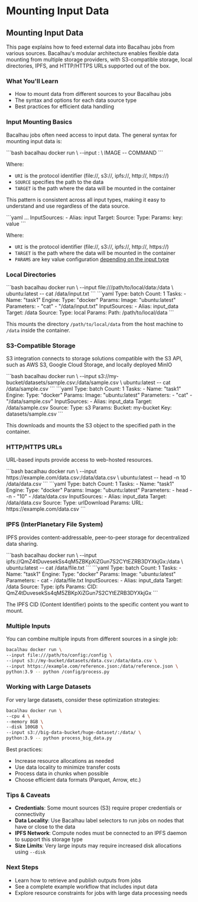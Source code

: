 
# Mounting Input Data

## Mounting Input Data

This page explains how to feed external data into Bacalhau jobs from various sources. Bacalhau's modular architecture enables flexible data mounting from multiple storage providers, with S3-compatible storage, local directories, IPFS, and HTTP/HTTPS URLs supported out of the box.

### What You'll Learn

- How to mount data from different sources to your Bacalhau jobs
- The syntax and options for each data source type
- Best practices for efficient data handling

### Input Mounting Basics

Bacalhau jobs often need access to input data. The general syntax for mounting input data is:

<Tabs groupId="input-mounting">
<TabItem value="Imperative" label="Imperative">
```bash
bacalhau docker run \
--input <URI><SOURCE>:<TARGET> \
IMAGE -- COMMAND
```

Where:

- `URI` is the protocol identifier (file://, s3://, ipfs://, http://, https://)
- `SOURCE` specifies the path to the data
- `TARGET` is the path where the data will be mounted in the container

This pattern is consistent across all input types, making it easy to understand and use regardless of the data source.
</TabItem>

<TabItem value="Declarative" label="Declarative">
```yaml
...
InputSources:
- Alias: input
Target:
Source:
Type:
Params:
  key: value
```

Where:

- `URI` is the protocol identifier (file://, s3://, ipfs://, http://, https://)
- `TARGET` is the path where the data will be mounted in the container
- `PARAMS` are key value configuration [depending on the input type](/docs/sources)
</TabItem>
</Tabs>

### Local Directories

<Tabs groupId="local-directories">
<TabItem value="Imperative" label="Imperative">
```bash
bacalhau docker run \
--input file:///path/to/local/data:/data \
ubuntu:latest -- cat /data/input.txt
```
</TabItem>

<TabItem value="Declarative" label="Declarative">
```yaml
Type: batch
Count: 1
Tasks:
- Name: "task1"
  Engine:
    Type: "docker"
    Params:
      Image: "ubuntu:latest"
      Parameters:
        - "cat"
        - "/data/input.txt"
  InputSources:
    - Alias: input_data
      Target: /data
      Source:
        Type: local
        Params:
          Path: /path/to/local/data
```
</TabItem>
</Tabs>

This mounts the directory `/path/to/local/data` from the host machine to `/data` inside the container.

### S3-Compatible Storage

S3 integration connects to storage solutions compatible with the S3 API, such as AWS S3, Google Cloud Storage, and locally deployed MinIO

<Tabs groupId="s3-storage">
<TabItem value="Imperative" label="Imperative">
```bash
bacalhau docker run \
--input s3://my-bucket/datasets/sample.csv:/data/sample.csv \
ubuntu:latest -- cat /data/sample.csv
```
</TabItem>

<TabItem value="Declarative" label="Declarative">
```yaml
Type: batch
Count: 1
Tasks:
- Name: "task1"
  Engine:
    Type: "docker"
    Params:
      Image: "ubuntu:latest"
      Parameters:
        - "cat"
        - "/data/sample.csv"
  InputSources:
    - Alias: input_data
      Target: /data/sample.csv
      Source:
        Type: s3
        Params:
          Bucket: my-bucket
          Key: datasets/sample.csv
```
</TabItem>
</Tabs>

This downloads and mounts the S3 object to the specified path in the container.

### HTTP/HTTPS URLs

URL-based inputs provide access to web-hosted resources.

<Tabs groupId="http-urls">
<TabItem value="Imperative" label="Imperative">
```bash
bacalhau docker run \
--input https://example.com/data.csv:/data/data.csv \
ubuntu:latest -- head -n 10 /data/data.csv
```
</TabItem>

<TabItem value="Declarative" label="Declarative">
```yaml
Type: batch
Count: 1
Tasks:
- Name: "task1"
  Engine:
    Type: "docker"
    Params:
      Image: "ubuntu:latest"
      Parameters:
        - head
        - -n
        - "10"
        - /data/data.csv
  InputSources:
    - Alias: input_data
      Target: /data/data.csv
      Source:
        Type: urlDownload
        Params:
          URL: https://example.com/data.csv
```
</TabItem>
</Tabs>

### IPFS (InterPlanetary File System)

IPFS provides content-addressable, peer-to-peer storage for decentralized data sharing.

<Tabs groupId="ipfs-storage">
<TabItem value="Imperative" label="Imperative">
```bash
bacalhau docker run \
--input ipfs://QmZ4tDuvesekSs4qM5ZBKpXiZGun7S2CYtEZRB3DYXkjGx:/data \
ubuntu:latest -- cat /data/file.txt
```
</TabItem>

<TabItem value="Declarative" label="Declarative">
```yaml
Type: batch
Count: 1
Tasks:
- Name: "task1"
  Engine:
    Type: "docker"
    Params:
      Image: "ubuntu:latest"
      Parameters:
        - cat
        - /data/file.txt
  InputSources:
    - Alias: input_data
      Target: /data
      Source:
        Type: ipfs
        Params:
          CID: QmZ4tDuvesekSs4qM5ZBKpXiZGun7S2CYtEZRB3DYXkjGx
```
</TabItem>
</Tabs>

The IPFS CID (Content Identifier) points to the specific content you want to mount.

### Multiple Inputs

You can combine multiple inputs from different sources in a single job:

```bash
bacalhau docker run \
--input file:///path/to/config:/config \
--input s3://my-bucket/datasets/data.csv:/data/data.csv \
--input https://example.com/reference.json:/data/reference.json \
python:3.9 -- python /config/process.py
```

### Working with Large Datasets

For very large datasets, consider these optimization strategies:

```bash
bacalhau docker run \
--cpu 4 \
--memory 8GB \
--disk 100GB \
--input s3://big-data-bucket/huge-dataset/:/data/ \
python:3.9 -- python process_big_data.py
```

Best practices:

- Increase resource allocations as needed
- Use data locality to minimize transfer costs
- Process data in chunks when possible
- Choose efficient data formats (Parquet, Arrow, etc.)

### Tips & Caveats

- **Credentials**: Some mount sources (S3) require proper credentials or connectivity
- **Data Locality**: Use Bacalhau label selectors to run jobs on nodes that have or close to the data
- **IPFS Network**: Compute nodes must be connected to an IPFS daemon to support this storage type
- **Size Limits**: Very large inputs may require increased disk allocations using `--disk`

### Next Steps

- Learn how to retrieve and publish outputs from jobs
- See a complete example workflow that includes input data
- Explore resource constraints for jobs with large data processing needs
